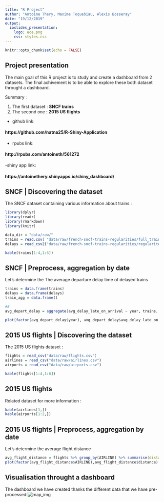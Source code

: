 ```yaml
---
title: "R Project"
author: "Antoine Thery, Maxime Toquebiau, Alexis Bosseray"
date: "19/12/2019"
output:
  ioslides_presentation:
    logo: ece.png
    css: styles.css
---
```



```r
knitr::opts_chunk$set(echo = FALSE)
```
## Project presentation

The main goal of this R project is to study and create a dashboard from 2 datasets. The final achivement is to be able to explore these both dataset throught a dashboard.

<div class="red2">
 Summary :
</div>

  1. The first dataset : **SNCF trains**
  2. The second one : **2015 US flights**

- github link:

#### https://github.com/natna25/R-Shiny-Application

- rpubs link:

#### http://rpubs.com/antoineth/561272

-shiny app link:

#### https://antoinethery.shinyapps.io/shiny_dashboard/

## SNCF | Discovering the dataset

The SNCF dataset containing various information about trains : 

```r
library(dplyr)
library(readr)
library(rmarkdown)
library(knitr)

data_dir = "data/raw/"
trains = read.csv( "data/raw/french-sncf-trains-regularities/full_trains.csv" )
delays = read_csv2("data/raw/french-sncf-trains-regularities/regularite-mensuelle-tgv-aqst.csv")
```
```r
kable(trains[1:4,1:6])

```

## SNCF | Preprocess, aggregation by date
Let's determine the The average departure delay time of delayed trains
```r
trains = data.frame(trains)
delays = data.frame(delays)
train_agg = data.frame()

#8
avg_depart_delay = aggregate(avg_delay_late_on_arrival ~ year, trains, mean)

```
```r
plot(factor(avg_depart_delay$year), avg_depart_delay$avg_delay_late_on_arrival)
```

## 2015 US flights | Discovering the dataset

The 2015 US flights dataset : 

```r

flights = read_csv("data/raw/flights.csv")
airlines = read_csv("data/raw/airlines.csv")
airports = read_csv("data/raw/airports.csv")
```
```r
kable(flights[1:4,1:6])
```

## 2015 US flights

Related dataset for more information :
```r
kable(airlines[1,])
kable(airports[1:2,])
```


## 2015 US flights | Preprocess, aggregation by date
Let's determine the average flight distance
```r
avg_flight_distance = flights %>% group_by(AIRLINE) %>% summarise(distance = mean(DISTANCE, na.rm=TRUE))
plot(factor(avg_flight_distance$AIRLINE),avg_flight_distance$distance)
```


## Visualisation throught a dashboard
The dashboard we have created thanks the different data that we have pre-processed
![map_img](dashboard.png)

